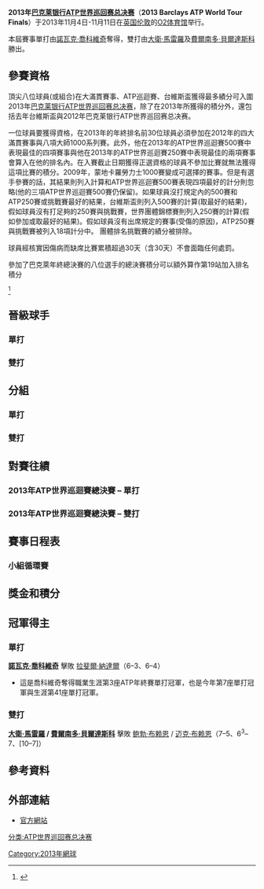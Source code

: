 {{noteTA
|G1=tennis
}}
{{TennisEventInfo|2013|ATP世界巡回赛总决赛|
| date=11月4日 – 11月11日
| edition=第44届(单打) / 第38届 (双打)
| venue = [[O2竞技场|O2竞技场]]
| location= {{flagicon|UK}} [[伦敦|伦敦]]
| champs={{flagicon|SRB}} [[諾瓦克·喬科維奇|諾瓦克·喬科維奇]]
| champd={{flagicon|ESP}} [[大衛·馬雷羅|大衛·馬雷羅]]／{{flagicon|ESP}} [[費爾南多·貝爾達斯科|費爾南多·貝爾達斯科]]
}}
'''2013年[[巴克莱银行|巴克莱银行]][[ATP世界巡回赛总决赛|ATP世界巡回赛总决赛]]'''（'''2013 Barclays ATP World Tour Finals'''）于2013年11月4日-11月11日在[[英国|英国]][[伦敦|伦敦]]的[[O2体育馆|O2体育馆]]举行。

本屆賽事單打由[[諾瓦克·喬科維奇|諾瓦克·喬科維奇]]奪得，雙打由[[大衛·馬雷羅|大衛·馬雷羅]]及[[費爾南多·貝爾達斯科|費爾南多·貝爾達斯科]]勝出。

==參賽資格==
頂尖八位球員(或組合)在大滿貫賽事、ATP巡迴賽、台維斯盃獲得最多績分可入圍2013年[[巴克莱银行|巴克莱银行]][[ATP世界巡回赛总决赛|ATP世界巡回赛总决赛]]，除了在2013年所獲得的積分外，還包括去年台維斯盃與2012年巴克莱银行ATP世界巡回赛总决赛。

一位球員要獲得資格，在2013年的年終排名前30位球員必須參加在2012年的四大滿貫賽事與八項大師1000系列賽。此外，他在2013年的ATP世界巡迴賽500賽中表現最佳的四項賽事與他在2013年的ATP世界巡迴賽250賽中表現最佳的兩項賽事會算入在他的排名內。在入賽截止日期獲得正選資格的球員不參加比賽就無法獲得這項比賽的積分。2009年，蒙地卡羅勞力士1000賽變成可選擇的賽事。但是有選手參賽的話，其結果則列入計算和ATP世界巡迴賽500賽表現四項最好的計分則忽略(他的三項ATP世界巡迴賽500賽仍保留)。如果球員沒打規定內的500賽和ATP250賽或挑戰賽最好的結果，台維斯盃則列入500賽的計算(取最好的結果)，假如球員沒有打足夠的250賽與挑戰賽，世界團體錦標賽則列入250賽的計算(假如參加或取最好的結果)。假如球員沒有出席規定的賽事(受傷的原因)，ATP250賽與挑戰賽被列入18項計分中。 團體排名挑戰賽的績分被排除。

球員經核實因傷病而缺席比賽累積超過30天（含30天）不會面臨任何處罰。

參加了巴克萊年終總決賽的八位選手的總決賽積分可以額外算作第19站加入排名積分

<ref>{{Cite web |work=ATP World Tour |title=Rankings-FAQ |url=http://www.atpworldtour.com/Rankings/Rankings-FAQ.aspx |accessdate=2013-11-15 |archive-date=2013-07-13 |archive-url=https://www.webcitation.org/6I5Cp3Dk5?url=http://www.atpworldtour.com/Rankings/Rankings-FAQ.aspx |dead-url=no }}</ref> 

==晉級球手==
===單打===

===雙打===

==分組==
===單打===

===雙打===

==對賽往績==
===2013年ATP世界巡迴賽總決賽 – 單打===
===2013年ATP世界巡迴賽總決賽 – 雙打===

==賽事日程表==
=== 小組循環賽 ===

==獎金和積分==


==冠軍得主==
===單打===
{{main|2013年ATP世界巡迴賽總決賽單打比賽}}
{{flagicon|SRB}} '''[[諾瓦克·喬科維奇|諾瓦克·喬科維奇]]''' 擊敗 {{flagicon|ESP}} [[拉斐爾·納達爾|拉斐爾·納達爾]]（6–3、6–4）
* 這是喬科維奇奪得職業生涯第3座ATP年終賽單打冠軍，也是今年第7座單打冠軍與生涯第41座單打冠軍。

===雙打===
{{main|2013年ATP世界巡迴賽總決賽雙打比賽}}
{{flagicon|ESP}} '''[[大衛·馬雷羅|大衛·馬雷羅]] / {{flagicon|ESP}} [[費爾南多·貝爾達斯科|費爾南多·貝爾達斯科]]''' 擊敗 {{flagicon|USA}} [[鲍勃·布赖恩|鲍勃·布赖恩]] / {{flagicon|USA}} [[迈克·布赖恩|迈克·布赖恩]]（7–5、6<sup>3</sup>–7、[10–7]）

==參考資料==
{{reflist|2}}

==外部連結==
* [https://web.archive.org/web/20090927012607/http://www.barclaysatpworldtourfinals.com/en/home/default.asp 官方網站]

{{ATP世界巡回赛总决赛}}

[[Category:2013年網球|Category:2013年網球]]
[[分类:ATP世界巡回赛总决赛|分类:ATP世界巡回赛总决赛]]